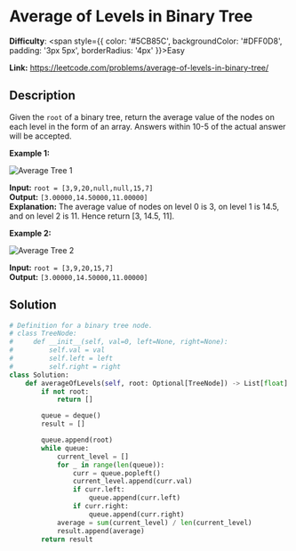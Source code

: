 # Average of Levels in Binary Tree

**Difficulty**: <span style={{ color: '#5CB85C', backgroundColor: '#DFF0D8', padding: '3px 5px', borderRadius: '4px' }}>Easy</span>

**Link:** https://leetcode.com/problems/average-of-levels-in-binary-tree/

## Description 

Given the `root` of a binary tree, return the average value of the nodes on each level in the form of an array. Answers within 10-5 of the actual answer will be accepted.

**Example 1:**

<img src="https://assets.leetcode.com/uploads/2021/03/09/avg1-tree.jpg" alt="Average Tree 1" />


**Input:** `root = [3,9,20,null,null,15,7]`  
**Output:** `[3.00000,14.50000,11.00000]`  
**Explanation:** The average value of nodes on level 0 is 3, on level 1 is 14.5, and on level 2 is 11.
Hence return [3, 14.5, 11].

**Example 2:**

<img src="https://assets.leetcode.com/uploads/2021/03/09/avg2-tree.jpg" alt="Average Tree 2" />


**Input:** `root = [3,9,20,15,7]`  
**Output:** `[3.00000,14.50000,11.00000]`  

## Solution


```python
# Definition for a binary tree node.
# class TreeNode:
#     def __init__(self, val=0, left=None, right=None):
#         self.val = val
#         self.left = left
#         self.right = right
class Solution:
    def averageOfLevels(self, root: Optional[TreeNode]) -> List[float]:
        if not root:
            return []

        queue = deque()
        result = []

        queue.append(root)
        while queue:
            current_level = []
            for _ in range(len(queue)):
                curr = queue.popleft()
                current_level.append(curr.val)
                if curr.left:
                    queue.append(curr.left)
                if curr.right:
                    queue.append(curr.right)
            average = sum(current_level) / len(current_level)
            result.append(average)
        return result
```


